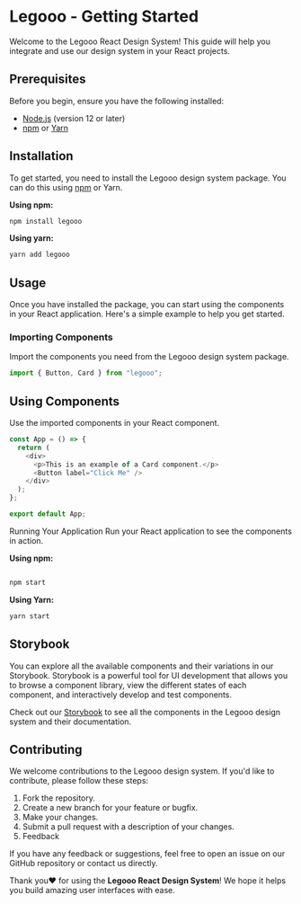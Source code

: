 
<Meta title="Getting Started" />

# Legooo - Getting Started

Welcome to the Legooo React Design System! This guide will help you integrate and use our design system in your React projects.

## Prerequisites

Before you begin, ensure you have the following installed:

- [Node.js](https://nodejs.org/) (version 12 or later)
- [npm](https://www.npmjs.com/) or [Yarn](https://yarnpkg.com/)

## Installation

To get started, you need to install the Legooo design system package. You can do this using [npm](https://www.npmjs.com/package/legooo) or Yarn.

**Using npm:**

```bash
npm install legooo
```

**Using yarn:**

```bash
yarn add legooo
```

## Usage

Once you have installed the package, you can start using the components in your React application. Here's a simple example to help you get started.

### Importing Components

Import the components you need from the Legooo design system package.

```javascript
import { Button, Card } from "legooo";
```

## Using Components

Use the imported components in your React component.

```javascript
const App = () => {
  return (
    <div>
      <p>This is an example of a Card component.</p>
      <Button label="Click Me" />
    </div>
  );
};

export default App;
```

Running Your Application
Run your React application to see the components in action.

**Using npm:**

```bash

npm start
```

**Using Yarn:**

```bash
yarn start
```

## Storybook

You can explore all the available components and their variations in our Storybook. Storybook is a powerful tool for UI development that allows you to browse a component library, view the different states of each component, and interactively develop and test components.

Check out our [Storybook](https://main--6658570a1b59e82cad5ef125.chromatic.com/?path=/docs/getting-started--docs) to see all the components in the Legooo design system and their documentation.

## Contributing

We welcome contributions to the Legooo design system. If you'd like to contribute, please follow these steps:

1. Fork the repository.
2. Create a new branch for your feature or bugfix.
3. Make your changes.
4. Submit a pull request with a description of your changes.
5. Feedback

If you have any feedback or suggestions, feel free to open an issue on our GitHub repository or contact us directly.

Thank you❤️ for using the **Legooo React Design System**! We hope it helps you build amazing user interfaces with ease.
